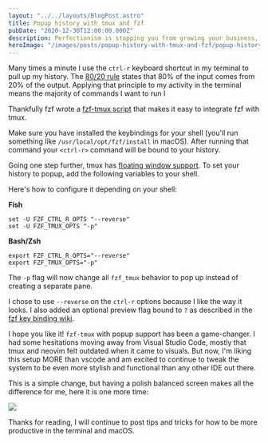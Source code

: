 ```yaml
---
layout: "../../layouts/BlogPost.astro"
title: Popup history with tmux and fzf
pubDate: "2020-12-30T12:00:00.000Z"
description: Perfectionism is stopping you from growing your business, building your cause, and doing what you love.
heroImage: "/images/posts/popup-history-with-tmux-and-fzf/popup-history-with-tmux-and-fzf.png"
---
```


Many times a minute I use the `ctrl-r` keyboard shortcut in my terminal to pull up my history. The [80/20 rule](https://en.wikipedia.org/wiki/Pareto_principle) states that 80% of the input comes from 20% of the output. Applying that principle to my activity in the terminal means the majority of commands I want to run I

Thankfully fzf wrote a [fzf-tmux script](https://github.com/junegunn/fzf/blob/master/bin/fzf-tmux) that makes it easy to integrate fzf with tmux.

Make sure you have installed the keybindings for your shell (you'll run something like `/usr/local/opt/fzf/install` in macOS). After running that command your `<ctrl-r>` command will be bound to your history.

Going one step further, tmux has [floating window support](https://github.com/tmux/tmux/issues/1842). To set your history to popup, add the following variables to your shell.

Here's how to configure it depending on your shell:

**Fish**

```fish
set -U FZF_CTRL_R_OPTS "--reverse"
set -U FZF_TMUX_OPTS "-p"
```

**Bash/Zsh**

```shell
export FZF_CTRL_R_OPTS="--reverse"
export FZF_TMUX_OPTS="-p"
```

The `-p` flag will now change all `fzf_tmux` behavior to pop up instead of creating a separate pane.

I chose to use `--reverse` on the `ctrl-r` options because I like the way it looks. I also added an optional preview flag bound to `?` as described in the [fzf key binding wiki](https://github.com/junegunn/fzf/wiki/Configuring-shell-key-bindings#ctrl-r).

I hope you like it! `fzf-tmux` with popup support has been a game-changer. I had some hesitations moving away from Visual Studio Code, mostly that tmux and neovim felt outdated when it came to visuals. But now, I'm liking this setup MORE than vscode and am excited to continue to tweak the system to be even more stylish and functional than any other IDE out there.

This is a simple change, but having a polish balanced screen makes all the difference for me, here it is one more time:

<img
  class="rounded-md shadow-md overflow-hidden"
  src="/images/posts/popup-history-with-tmux-and-fzf/popup-history-with-tmux-and-fzf.png"
/>

Thanks for reading, I will continue to post tips and tricks for how to be more productive in the terminal and macOS.
